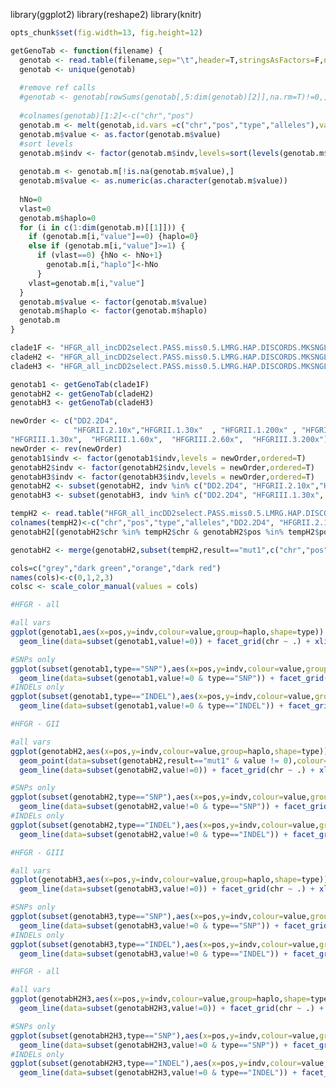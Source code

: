 library(ggplot2)
library(reshape2)
library(knitr)
```r
opts_chunk$set(fig.width=13, fig.height=12)

``` 

```r
getGenoTab <- function(filename) {
  genotab <- read.table(filename,sep="\t",header=T,stringsAsFactors=F,na.strings=c('.','. '))
  genotab <- unique(genotab)
  
  #remove ref calls
  #genotab <- genotab[rowSums(genotab[,5:dim(genotab)[2]],na.rm=T)!=0,]
  
  #colnames(genotab)[1:2]<-c("chr","pos")
  genotab.m <- melt(genotab,id.vars =c("chr","pos","type","alleles"),variable.name ="indv")
  genotab.m$value <- as.factor(genotab.m$value)
  #sort levels
  genotab.m$indv <- factor(genotab.m$indv,levels=sort(levels(genotab.m$indv)))
  
  genotab.m <- genotab.m[!is.na(genotab.m$value),]
  genotab.m$value <- as.numeric(as.character(genotab.m$value))
  
  hNo=0
  vlast=0
  genotab.m$haplo=0
  for (i in c(1:dim(genotab.m)[[1]])) {
    if (genotab.m[i,"value"]==0) {haplo=0}
    else if (genotab.m[i,"value"]>=1) {
      if (vlast==0) {hNo <- hNo+1}
        genotab.m[i,"haplo"]<-hNo  
      }
    vlast=genotab.m[i,"value"]
  }
  genotab.m$value <- factor(genotab.m$value)
  genotab.m$haplo <- factor(genotab.m$haplo)
  genotab.m
}

```

```r
clade1F <- "HFGR_all_incDD2select.PASS.miss0.5.LMRG.HAP.DISCORDS.MKSNGL.alleles.tab.txt"
cladeH2 <- "HFGR_all_incDD2select.PASS.miss0.5.LMRG.HAP.DISCORDS.MKSNGL.HFII.alleles.tab.txt"
cladeH3 <- "HFGR_all_incDD2select.PASS.miss0.5.LMRG.HAP.DISCORDS.MKSNGL.HFIII.alleles.tab.txt"

genotab1 <- getGenoTab(clade1F)
genotabH2 <- getGenoTab(cladeH2)
genotabH3 <- getGenoTab(cladeH3)

newOrder <- c("DD2.2D4", 
              "HFGRII.2.10x","HFGRII.1.30x"  , "HFGRII.1.200x" , "HFGRII.2.200x" , "HFGRII.2.300x"  ,
"HFGRIII.1.30x",  "HFGRIII.1.60x",  "HFGRIII.2.60x",  "HFGRIII.3.200x")
newOrder <- rev(newOrder)
genotab1$indv <- factor(genotab1$indv,levels = newOrder,ordered=T)
genotabH2$indv <- factor(genotabH2$indv,levels = newOrder,ordered=T)
genotabH3$indv <- factor(genotabH3$indv,levels = newOrder,ordered=T)
genotabH2 <- subset(genotabH2, indv %in% c("DD2.2D4", "HFGRII.2.10x","HFGRII.1.30x"  , "HFGRII.1.200x" , "HFGRII.2.200x" , "HFGRII.2.300x"))
genotabH3 <- subset(genotabH3, indv %in% c("DD2.2D4", "HFGRIII.1.30x",  "HFGRIII.1.60x",  "HFGRIII.2.60x",  "HFGRIII.3.200x"))

tempH2 <- read.table("HFGR_all_incDD2select.PASS.miss0.5.LMRG.HAP.DISCORDS.HFII.temporal.txt",stringsAsFactors = F,sep="\t")
colnames(tempH2)<-c("chr","pos","type","alleles","DD2.2D4", "HFGRII.2.10x","HFGRII.1.30x"  , "HFGRII.1.200x" , "HFGRII.2.200x" , "HFGRII.2.300x","result","freq")
genotabH2[(genotabH2$chr %in% tempH2$chr & genotabH2$pos %in% tempH2$pos),]

genotabH2 <- merge(genotabH2,subset(tempH2,result=="mut1",c("chr","pos","result")),all.x=T)

```

```r
cols=c("grey","dark green","orange","dark red")
names(cols)<-c(0,1,2,3)
colsc <- scale_color_manual(values = cols)
```

```r
#HFGR - all

#all vars
ggplot(genotab1,aes(x=pos,y=indv,colour=value,group=haplo,shape=type)) + geom_point(size=3) + 
  geom_line(data=subset(genotab1,value!=0)) + facet_grid(chr ~ .) + xlim(0,3.5e6) +colsc

#SNPs only
ggplot(subset(genotab1,type=="SNP"),aes(x=pos,y=indv,colour=value,group=haplo,shape=type)) + geom_point(alpha=0.6,size=3) + 
  geom_line(data=subset(genotab1,value!=0 & type=="SNP")) + facet_grid(chr ~ type) + xlim(0,3.5e6) +colsc
#INDELs only
ggplot(subset(genotab1,type=="INDEL"),aes(x=pos,y=indv,colour=value,group=haplo,shape=type)) + geom_point(alpha=0.6,size=3) + 
  geom_line(data=subset(genotab1,value!=0 & type=="INDEL")) + facet_grid(chr ~ type) + xlim(0,3.5e6) +colsc

```


```r
#HFGR - GII

#all vars
ggplot(genotabH2,aes(x=pos,y=indv,colour=value,group=haplo,shape=type)) + geom_point(size=3) + 
  geom_point(data=subset(genotabH2,result=="mut1" & value != 0),colour="red") +
  geom_line(data=subset(genotabH2,value!=0)) + facet_grid(chr ~ .) + xlim(0,3.5e6) +colsc

#SNPs only
ggplot(subset(genotabH2,type=="SNP"),aes(x=pos,y=indv,colour=value,group=haplo,shape=type)) + geom_point(alpha=0.6,size=3) + 
  geom_line(data=subset(genotabH2,value!=0 & type=="SNP")) + facet_grid(chr ~ type) + xlim(0,3.5e6) +colsc
#INDELs only
ggplot(subset(genotabH2,type=="INDEL"),aes(x=pos,y=indv,colour=value,group=haplo,shape=type)) + geom_point(alpha=0.6,size=3) + 
  geom_line(data=subset(genotabH2,value!=0 & type=="INDEL")) + facet_grid(chr ~ type) + xlim(0,3.5e6) +colsc

```

```r
#HFGR - GIII

#all vars
ggplot(genotabH3,aes(x=pos,y=indv,colour=value,group=haplo,shape=type)) + geom_point(size=3) + 
  geom_line(data=subset(genotabH3,value!=0)) + facet_grid(chr ~ .) + xlim(0,3.5e6) +colsc

#SNPs only
ggplot(subset(genotabH3,type=="SNP"),aes(x=pos,y=indv,colour=value,group=haplo,shape=type)) + geom_point(alpha=0.6,size=3) + 
  geom_line(data=subset(genotabH3,value!=0 & type=="SNP")) + facet_grid(chr ~ type) + xlim(0,3.5e6) +colsc
#INDELs only
ggplot(subset(genotabH3,type=="INDEL"),aes(x=pos,y=indv,colour=value,group=haplo,shape=type)) + geom_point(alpha=0.6,size=3) + 
  geom_line(data=subset(genotabH3,value!=0 & type=="INDEL")) + facet_grid(chr ~ type) + xlim(0,3.5e6) +colsc

```

```r
#HFGR - all

#all vars
ggplot(genotabH2H3,aes(x=pos,y=indv,colour=value,group=haplo,shape=type)) + geom_point(size=3) + 
  geom_line(data=subset(genotabH2H3,value!=0)) + facet_grid(chr ~ .) + xlim(0,3.5e6) +colsc

#SNPs only
ggplot(subset(genotabH2H3,type=="SNP"),aes(x=pos,y=indv,colour=value,group=haplo,shape=type)) + geom_point(alpha=0.6,size=3) + 
  geom_line(data=subset(genotabH2H3,value!=0 & type=="SNP")) + facet_grid(chr ~ type) + xlim(0,3.5e6) +colsc
#INDELs only
ggplot(subset(genotabH2H3,type=="INDEL"),aes(x=pos,y=indv,colour=value,group=haplo,shape=type)) + geom_point(alpha=0.6,size=3) + 
  geom_line(data=subset(genotabH2H3,value!=0 & type=="INDEL")) + facet_grid(chr ~ type) + xlim(0,3.5e6) +colsc

```


